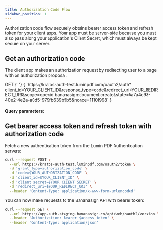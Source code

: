 ```yaml
---
title: Authorization Code Flow
sidebar_position: 1
---
```



Authorization code flow securely obtains bearer access token and refresh token for your client apps. Your app must be server-side because you must also pass along your application's Client Secret, which must always be kept secure on your server.

## Get an authorization code
The client app makes an authorization request by redirecting user to a page with an authorization proposal.

<CodeBlock>
  <Badge bg="rgb(47, 129, 50)">GET</Badge>
  {' '} 
  {
    `https://kratos-auth-test.luminpdf.com/oauth2/auth?client_id=YOUR_CLIENT_ID&response_type=code&redirect_uri=YOUR_REDIRECT_URI&scope=openid bananasign:document.create&state=5a7a4c98-40e2-4e2a-a0d5-979fb639b5b5&nonce=11101998`
  }
</CodeBlock>

#### Query parameters:
<ApiSchema pointer="#/components/schemas/AuthorizationCode" />

## Get bearer access token and refresh token with authorization code
Fetch a new authentication token from the Lumin PDF Authentication servers:

```bash
curl --request POST \
  --url https://kratos-auth-test.luminpdf.com/oauth2/token \
  -d 'grant_type=authorization_code' \
  -d 'code=$YOUR_AUTHORIZATION_CODE' \
  -d 'client_id=$YOUR_CLIENT_ID' \
  -d 'client_secret=$YOUR_CLIENT_SECRET' \
  -d 'redirect_uri=$YOUR_REDIRECT_URI' \
  --header 'Content-Type: application/x-www-form-urlencoded'
```

You can now make requests to the Bananasign API with bearer token:

```bash
curl --request GET \
  --url https://app-auth-staging.bananasign.co/api/web/oauth2/version \
  --header 'Authorization: Bearer $access_token' \
  --header 'Content-Type: application/json'
```